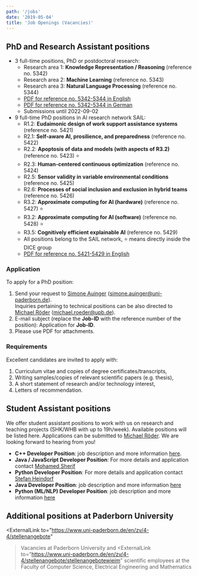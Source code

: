 ```yaml
---
path: '/jobs'
date: '2019-05-04'
title: 'Job Openings (Vacancies)'
---
```


## PhD and Research Assistant positions

- 3 full-time positions, PhD or postdoctoral research:
    -  Research area 1: **Knowledge Representation / Reasoning** (reference no. 5342)
    -  Research area 2: **Machine Learning** (reference no. 5343)
    -  Research area 3: **Natural Language Processing** (reference no. 5344)
    - [PDF for reference no. 5342-5344 in English](https://www.uni-paderborn.de/fileadmin/zv/4-4/stellenangebote/Kennziffer5342-5344_Englisch_Verlaengerung.pdf)
    - [PDF for reference no. 5342-5344 in German](https://www.uni-paderborn.de/fileadmin/zv/4-4/stellenangebote/Kennziffer5342-5344_Verlaengerung.pdf)
    - Submissions until 2022-09-02
- 9 full-time PhD positions in AI research network SAIL:
    - R1.2: **Eudaimonic design of work support assistance systems** (reference no. 5421)
    - R2.1: **Self-aware AI, prosilience, and preparedness** (reference no. 5422)
    - R2.2: **Apoptosis of data and models (with aspects of R3.2)** (reference no. 5423) ⭐
    - R2.3: **Human-centered continuous optimization** (reference no. 5424)
    - R2.5: **Sensor validity in variable environmental conditions** (reference no. 5425)
    - R2.6: **Processes of social inclusion and exclusion in hybrid teams** (reference no. 5426)
    - R3.2: **Approximate computing for AI (hardware)** (reference no. 5427) ⭐
    - R3.2: **Approximate computing for AI (software)** (reference no. 5428) ⭐
    - R3.5: **Cognitively efficient explainable AI** (reference no. 5429)  
    - All positions belong to the SAIL network, ⭐ means directly inside the DICE group
    - [PDF for reference no. 5421-5429 in English](https://www.uni-paderborn.de/fileadmin/zv/4-4/stellenangebote/Kennziffer5421-5429.pdf)


### Application

To apply for a PhD position:

1. Send your request to [Simone Auinger](/SimoneAuinger) (<a href="mailto:simone.auinger@uni-paderborn.de">simone.auinger@uni-paderborn.de</a>).  
   Inquiries pertaining to technical positions can be also directed to [Michael Röder](/MichaelRoeder) (<a href="mailto:michael.roeder@upb.de">michael.roeder@upb.de</a>).
2. E-mail subject (replace the __Job-ID__ with the reference number of the position): Application for __Job-ID__.
3. Please use PDF for attachments.


### Requirements

Excellent candidates are invited to apply with:

1. Curriculum vitae and copies of degree certificates/transcripts,
2. Writing samples/copies of relevant scientific papers (e.g. thesis),
3. A short statement of research and/or technology interest,
4. Letters of recommendation.


## Student Assistant positions

We offer student assistant positions to work with us on research and teaching projects (SHK/WHB with up to 19h/week). Available positions will be listed here. Applications can be submitted to [Michael Röder](/MichaelRoeder). We are looking forward to hearing from you!

- **C++ Developer Position**: job description and more information [here](/cpp-student-job).
- **Java / JavaScript Developer Position**: For more details and application contact [Mohamed Sherif](/MohamedAhmedSherif)
- **Python Developer Position**: For more details and application contact [Stefan Heindorf](/StefanHeindorf)
- **Java Developer Position**: job description and more information [here](/hiring/tebaqa-student-job)
- **Python (ML/NLP) Developer Position**: job description and more information [here](/hiring/porque-student-job)


## Additional positions at Paderborn University

<ExternalLink
     to="https://www.uni-paderborn.de/en/zv/4-4/stellenangebote"
   >Vacancies at Paderborn University</ExternalLink> and <ExternalLink
     to="https://www.uni-paderborn.de/en/zv/4-4/stellenangebote/stellenangebotewieim"
   >scientific employees at the Faculty of Computer Science, Electrical Engineering and Mathematics</ExternalLink>
